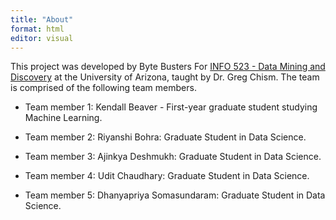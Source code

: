 ```yaml
---
title: "About"
format: html
editor: visual
---
```


This project was developed by Byte Busters For [INFO 523 - Data Mining and Discovery](https://datamineaz.org/) at the University of Arizona, taught by Dr. Greg Chism. The team is comprised of the following team members.

-   Team member 1: Kendall Beaver - First-year graduate student studying Machine Learning.

-   Team member 2: Riyanshi Bohra: Graduate Student in Data Science.

-   Team member 3: Ajinkya Deshmukh: Graduate Student in Data Science.

-   Team member 4: Udit Chaudhary: Graduate Student in Data Science.

-   Team member 5: Dhanyapriya Somasundaram: Graduate Student in Data Science. 
